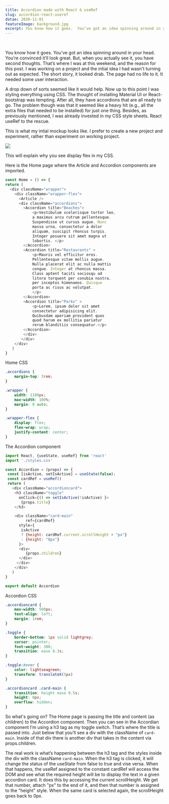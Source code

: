 ```yaml
---
title: Accordion made with React & useRef
slug: accordion-react-useref
datae: 2020-11-01
featureImage: background.jpg
excerpt: You know how it goes.  You’ve got an idea spinning around in your head. You’re convinced it’ll look great. But, when you actually see it, you have second thoughts. That’s where I was at this weekend, and the reason for this post.  I was working on project...
---
```



<RegVideo />
<br />

You know how it goes.  You’ve got an idea spinning around in your head. You’re convinced it’ll look great. But, when you actually see it, you have second thoughts. That’s where I was at this weekend, and the reason for this post.  I was working on a project and the intial idea I had wasn't turning out as expected.  The short story, it looked drab. The page had no life to it.  It needed some user interaction. 

A drop down of sorts seemed like it would help.  Now up to this point I was styling everything using CSS. The thought of installing Material UI or React-bootstrap was tempting.  After all, they have accordions that are all ready to go.  The problem though was that it seemed like a heavy hit (e.g., all the extra files that needed to be installed) for just one thing.  Besides, as previously mentioned, I was already invested in my CSS style sheets. React useRef to the rescue. 

This is what my intial mockup looks like.  I prefer to create a new project and experiment, rather than experiment on working project. 

![](./project.png)

This will explain why you see display flex in my CSS. 

Here is the Home page where the Article and Accordion components are imported. 

```js
const Home = () => {
return (
  <div className="wrapper">
    <div className="wrapper-flex">
      <Article />
      <div className="accordions">
        <Accordion title="Beaches">
            <p>Vestibulum scelerisque tortor leo, 
            a maximus arcu rutrum pellentesque. 
            Suspendisse ut cursus augue. Nunc 
            massa urna, consectetur a dolor 
            aliquam, suscipit rhoncus turpis. 
            Integer posuere sit amet magna ut 
            lobortis. </p>
        </Accordion>
        <Accordion title="Restaurants" >
            <p>Mauris vel efficitur eros. 
            Pellentesque vitae mollis augue. 
            Nulla placerat elit ac nulla mattis 
            congue. Integer at rhoncus massa. 
            Class aptent taciti sociosqu ad 
            litora torquent per conubia nostra,
            per inceptos himenaeos. Quisque 
            porta ac risus ac volutpat. 
            </p>
        </Accordion>
        <Accordion title="Parks" >
            <p>Lorem, ipsum dolor sit amet 
            consectetur adipisicing elit. 
            Quibusdam aperiam provident quos 
            quod harum ex mollitia pariatur 
            rerum blanditiis consequatur.</p>
        </Accordion>
        </div>
       </div>
    </div>
   )
}
```
Home CSS 

```css 
.accordions {
    margin-top: 3rem;
}

.wrapper {
    width: 1100px; 
    max-width: 100%;
    margin: 0 auto;
}

.wrapper-flex {
    display: flex;
    flex-wrap: wrap;
    justify-content: center;
}
```

The Accordion component 

```js
import React, {useState, useRef} from 'react'
import './styles.css'

const Accordion = (props) => {
 const [isActive, setIsActive] = useState(false);
 const cardRef = useRef()
 return (
   <div className="accordioncard">
    <h3 className="toggle"
      onClick={() => setIsActive(!isActive) }>
       {props.title}
    </h3>

    <div className="card-main" 
         ref={cardRef}
      style={
       isActive 
       ? {height: cardRef.current.scrollHeight + "px"}
       : {height: "0px"}
      }>
      <div>
         {props.children}
      </div>
     </div>
    </div>
   )
}

export default Accordion
```

Accordion CSS 

```css
.accordioncard {
    max-width: 500px;
    text-align: left;
    margin: 1rem;
}

.toggle {
    border-bottom: 1px solid lightgrey;
    cursor: pointer;
    font-weight: 300;
    transition: ease 0.3s;
}

.toggle:hover {
    color: lightseagreen;
    transform: translateX(5px)
}

.accordioncard .card-main {
    transition: height ease 0.5s;
    height: 0px;
    overflow: hidden;
}
```

So what's going on?  The Home page is passing the title and content (as children) to the Accordion component. Then you can see in the Accordian component I’m using a h3 tag as my toggle switch. That’s where the title is passed into.  Just below that you’ll see a div with the className of ```card-main```.  Inside of that div there is another div that takes in the content via props.children.

The real work is what’s happening between the h3 tag and the styles inside the div with the className ```card-main```. When the h3 tag is clicked, it will change the status of the useState from false to true and vise versa. When that happens, the useRef assigned to the constant cardRef will access the DOM and see what the required height will be to display the text in a given accordion card. It does this by accessing the current scrollHeight.  We get that number, attach "px" to the end of it, and then that number is assigned to the "height" style.  When the same card is selected again, the scrollHeight goes back to 0px. 
